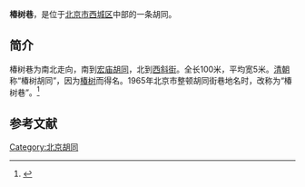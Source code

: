 {{Coord|39.915944|116.3702012|type:landmark_region:CN-11_source:GoogleMaps|display=title}}
'''椿树巷'''，是位于[[北京市|北京市]][[西城区|西城区]]中部的一条胡同。

==简介==
椿树巷为南北走向，南到[[宏庙胡同|宏庙胡同]]，北到[[西斜街_(西城区)|西斜街]]。全长100米，平均宽5米。[[清朝|清朝]]称“椿树胡同”，因为[[椿树|椿树]]而得名。1965年北京市整顿胡同街巷地名时，改称为“椿树巷”。<ref>{{Cite web |url=http://www.bjdclib.com/subdb/laneculture/lane/200907/t20090703_5426.html |title=椿树巷，东华流韵，2009-07-03 |access-date=2015-03-07 |archive-date=2016-03-04 |archive-url=https://web.archive.org/web/20160304122804/http://www.bjdclib.com/subdb/laneculture/lane/200907/t20090703_5426.html |dead-url=no }}</ref>

==参考文献==
{{reflist}}

[[Category:北京胡同|Category:北京胡同]]